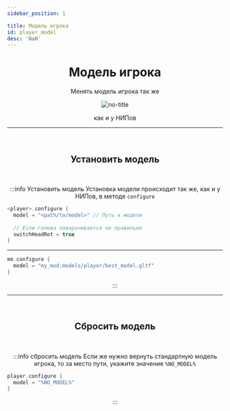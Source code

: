 ```yaml
---
sidebar_position: 1

title: Модель игрока
id: player_model
desc: 'NaN'
---
```


<div align="center">

# Модель игрока

Менять модель игрока так же

![no-title](@site/static/img/doc/titles/NO_TITLE.webp)

как и у НИПов

---

<br />

## Установить модель

<br />

:::info Установить модель
Установка модели происходит так же, как и у НИПов, в методе `configure`
<div align="left">

```kts
<player>.configure {
  model = "<path/to/model>" // Путь к модели
  
  // Если голова поворачивается не правильно
  switchHeadRot = true
}
```

---

```kts title="Пример"
me.configure {
  model = "my_mod:models/player/best_model.gltf"
}
```

</div>
:::

<br />

---

<br />

## Сбросить модель

<br />

:::info сбросить модель
Если же нужно вернуть стандартную модель игрока, то за место пути, укажите значение `%NO_MODEL%`
<div align="left">

```kts
player.configure {
  model = "%NO_MODEL%"
}
```

</div>
:::

</div>